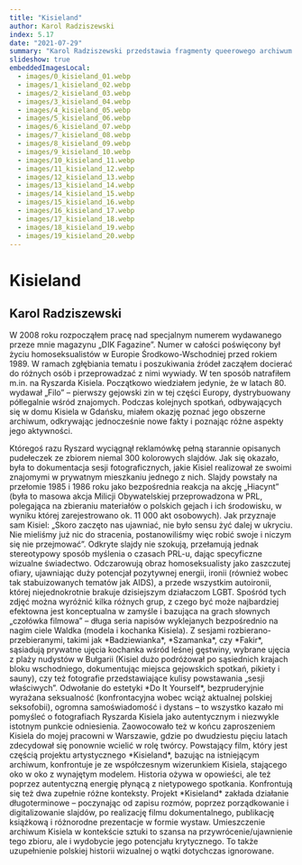 ```yaml
---
title: "Kisieland"
author: Karol Radziszewski
index: 5.17
date: "2021-07-29"
summary: "Karol Radziszewski przedstawia fragmenty queerowego archiwum slajdów Ryszarda Kisiela oraz swoje działania związane z tym archiwum."
slideshow: true
embeddedImagesLocal:
  - images/0_kisieland_01.webp
  - images/1_kisieland_02.webp
  - images/2_kisieland_03.webp
  - images/3_kisieland_04.webp
  - images/4_kisieland_05.webp
  - images/5_kisieland_06.webp
  - images/6_kisieland_07.webp
  - images/7_kisieland_08.webp
  - images/8_kisieland_09.webp
  - images/9_kisieland_10.webp
  - images/10_kisieland_11.webp
  - images/11_kisieland_12.webp
  - images/12_kisieland_13.webp
  - images/13_kisieland_14.webp
  - images/14_kisieland_15.webp
  - images/15_kisieland_16.webp
  - images/16_kisieland_17.webp
  - images/17_kisieland_18.webp
  - images/18_kisieland_19.webp
  - images/19_kisieland_20.webp
---
```


<TitleSlide>

# Kisieland

## Karol Radziszewski

</TitleSlide>

<TextSlide>
  W 2008 roku rozpocząłem pracę nad specjalnym numerem wydawanego przeze mnie
  magazynu „DIK Fagazine”. Numer w całości poświęcony był życiu homoseksualistów
  w Europie Środkowo-Wschodniej przed rokiem 1989. W ramach zgłębiania tematu i
  poszukiwania źródeł zacząłem docierać do różnych osób i przeprowadzać z nimi
  wywiady. W ten sposób natrafiłem m.in. na Ryszarda Kisiela. Początkowo
  wiedziałem jedynie, że w latach 80. wydawał „Filo” – pierwszy gejowski zin w
  tej części Europy, dystrybuowany półlegalnie wśród znajomych. Podczas
  kolejnych spotkań, odbywających się w domu Kisiela w Gdańsku, miałem okazję
  poznać jego obszerne archiwum, odkrywając jednocześnie nowe fakty i poznając
  różne aspekty jego aktywności.
</TextSlide>

<FullscreenImageSlide
  image={props.localImages[0]}
  caption="Slajd z archiwum Ryszarda Kisiela. Dzięki uprzejmości Karola Radziszewskiego."
/>

<TextSlide>
  Któregoś razu Ryszard wyciągnął reklamówkę pełną starannie opisanych
  pudełeczek ze zbiorem niemal 300 kolorowych slajdów. Jak się okazało, była to
  dokumentacja sesji fotograficznych, jakie Kisiel realizował ze swoimi
  znajomymi w prywatnym mieszkaniu jednego z nich. Slajdy powstały na przełomie
  1985 i 1986 roku jako bezpośrednia reakcja na akcję „Hiacynt” (była to masowa
  akcja Milicji Obywatelskiej przeprowadzona w PRL, polegająca na zbieraniu
  materiałów o polskich gejach i ich środowisku, w wyniku której zarejestrowano
  ok. 11 000 akt osobowych). Jak przyznaje sam Kisiel: „Skoro zaczęto nas
  ujawniać, nie było sensu żyć dalej w ukryciu. Nie mieliśmy już nic do
  stracenia, postanowiliśmy więc robić swoje i niczym się nie przejmować”.
</TextSlide>

<ViewportImageSlide>
  <ViewportImage
    image={props.localImages[4]}
    caption="Slajd z archiwum Ryszarda Kisiela. Dzięki uprzejmości Karola Radziszewskiego."
  ></ViewportImage>
</ViewportImageSlide>

<ViewportImageSlide>
  <ViewportImage
    image={props.localImages[5]}
    caption="Slajd z archiwum Ryszarda Kisiela. Dzięki uprzejmości Karola Radziszewskiego."
  ></ViewportImage>
</ViewportImageSlide>

<TextSlide>
  Odkryte slajdy nie szokują, przełamują jednak stereotypowy sposób myślenia o
  czasach PRL-u, dając specyficzne wizualne świadectwo. Odczarowują obraz
  homoseksualisty jako zaszczutej ofiary, ujawniając duży potencjał pozytywnej
  energii, ironii (również wobec tak stabuizowanych tematów jak AIDS), a przede
  wszystkim autoironii, której niejednokrotnie brakuje dzisiejszym działaczom
  LGBT.
</TextSlide>

<CarouselSlide>
  <Carousel
    images={[
      props.localImages[6],
      props.localImages[7],
      props.localImages[8],
      props.localImages[9],
      props.localImages[10],
    ]}
    captions={[
      "Slajd z archiwum Ryszarda Kisiela. Dzięki uprzejmości Karola Radziszewskiego.",
      "Slajd z archiwum Ryszarda Kisiela. Dzięki uprzejmości Karola Radziszewskiego.",
      "Slajd z archiwum Ryszarda Kisiela. Dzięki uprzejmości Karola Radziszewskiego.",
      "Slajd z archiwum Ryszarda Kisiela. Dzięki uprzejmości Karola Radziszewskiego.",
      "Slajd z archiwum Ryszarda Kisiela. Dzięki uprzejmości Karola Radziszewskiego.",
    ]}
  />
</CarouselSlide>

<TextSlide>
  Spośród tych zdjęć można wyróżnić kilka różnych grup, z czego być może
  najbardziej efektowna jest konceptualna w zamyśle i bazująca na grach słownych
  „czołówka filmowa” – długa seria napisów wyklejanych bezpośrednio na nagim
  ciele Waldka (modela i kochanka Kisiela). Z sesjami rozbierano-przebieranymi,
  takimi jak *Badziewianka*, *Szamanka*, czy *Fakir*, sąsiadują prywatne ujęcia
  kochanka wśród leśnej gęstwiny, wybrane ujęcia z plaży nudystów w Bułgarii
  (Kisiel dużo podróżował po sąsiednich krajach bloku wschodniego, dokumentując
  miejsca gejowskich spotkań, pikiety i sauny), czy też fotografie
  przedstawiające kulisy powstawania „sesji właściwych”.
</TextSlide>

<CarouselSlide>
  <Carousel
    images={[props.localImages[1], props.localImages[2], props.localImages[3]]}
    captions={[
      "Slajd z archiwum Ryszarda Kisiela. Dzięki uprzejmości Karola Radziszewskiego.",
      "Slajd z archiwum Ryszarda Kisiela. Dzięki uprzejmości Karola Radziszewskiego.",
      "Slajd z archiwum Ryszarda Kisiela. Dzięki uprzejmości Karola Radziszewskiego.",
    ]}
  />
</CarouselSlide>

<TextSlide>
  Odwołanie do estetyki *Do It Yourself*, bezpruderyjnie wyrażana seksualność
  (konfrontacyjna wobec wciąż aktualnej polskiej seksofobii), ogromna
  samoświadomość i dystans – to wszystko kazało mi pomyśleć o fotografiach
  Ryszarda Kisiela jako autentycznym i niezwykle istotnym punkcie odniesienia.
  Zaowocowało też w końcu zaproszeniem Kisiela do mojej pracowni w Warszawie,
  gdzie po dwudziestu pięciu latach zdecydował się ponownie wcielić w rolę
  twórcy. Powstający film, który jest częścią projektu artystycznego
  *Kisieland*, bazując na istniejącym archiwum, konfrontuje je ze współczesnym
  wizerunkiem Kisiela, stającego oko w oko z wynajętym modelem. Historia ożywa w
  opowieści, ale też poprzez autentyczną energię płynącą z nietypowego
  spotkania. Konfrontują się też dwa zupełnie różne konteksty.
</TextSlide>

<SplitSlide rightSticky>
  <CenterImageSlide
    image={props.localImages[12]}
    caption="Karol Radziszewski, zdjęcie z planu filmu *Kisieland*."
  />
  <CenterImageSlide
    image={props.localImages[13]}
    caption="Karol Radziszewski, zdjęcie z planu filmu *Kisieland*."
  />
</SplitSlide>

<SplitSlide rightSticky>
  <CenterImageSlide
    image={props.localImages[11]}
    caption="Karol Radziszewski, zdjęcie z planu filmu *Kisieland*."
  />
  <CenterImageSlide
    image={props.localImages[18]}
    caption="Karol Radziszewski, zdjęcie z planu filmu *Kisieland*."
  />
</SplitSlide>

<TextSlide>
  Projekt *Kisieland* zakłada działanie długoterminowe – poczynając od zapisu
  rozmów, poprzez porządkowanie i digitalizowanie slajdów, po realizację filmu
  dokumentalnego, publikację książkową i różnorodne prezentacje w formie wystaw.
  Umieszczenie archiwum Kisiela w kontekście sztuki to szansa na
  przywrócenie/ujawnienie tego zbioru, ale i wydobycie jego potencjału
  krytycznego. To także uzupełnienie polskiej historii wizualnej o wątki
  dotychczas ignorowane.
</TextSlide>

<CarouselSlide>
  <Carousel
    images={[
      props.localImages[14],
      props.localImages[15],
      props.localImages[17],
      props.localImages[16],
      props.localImages[19],
    ]}
    captions={[
      "Karol Radziszewski, zdjęcie z planu filmu *Kisieland*.",
      "Karol Radziszewski, zdjęcie z planu filmu *Kisieland*.",
      "Karol Radziszewski, zdjęcie z planu filmu *Kisieland*.",
      "Karol Radziszewski, zdjęcie z planu filmu *Kisieland*.",
      "Karol Radziszewski, zdjęcie z planu filmu *Kisieland*.",
    ]}
  />
</CarouselSlide>
